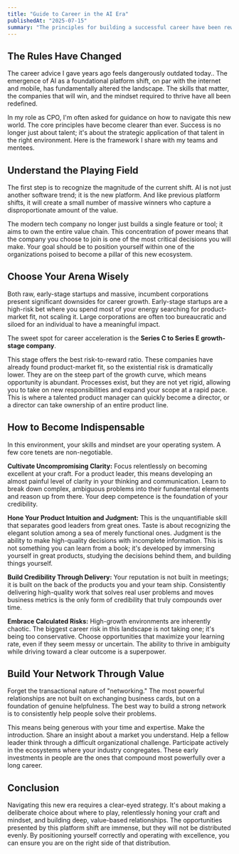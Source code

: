 ```yaml
---
title: "Guide to Career in the AI Era"
publishedAt: "2025-07-15"
summary: "The principles for building a successful career have been rewritten by the AI platform shift. The old advice is outdated. Here's a CPO's framework for navigating the new landscape."
---
```


## The Rules Have Changed

The career advice I gave years ago feels dangerously outdated today.. The emergence of AI as a foundational platform shift, on par with the internet and mobile, has fundamentally altered the landscape. The skills that matter, the companies that will win, and the mindset required to thrive have all been redefined.

In my role as CPO, I'm often asked for guidance on how to navigate this new world. The core principles have become clearer than ever. Success is no longer just about talent; it's about the strategic application of that talent in the right environment. Here is the framework I share with my teams and mentees.

## Understand the Playing Field

The first step is to recognize the magnitude of the current shift. AI is not just another software trend; it is the new platform. And like previous platform shifts, it will create a small number of massive winners who capture a disproportionate amount of the value.

The modern tech company no longer just builds a single feature or tool; it aims to own the entire value chain. This concentration of power means that the company you choose to join is one of the most critical decisions you will make. Your goal should be to position yourself within one of the organizations poised to become a pillar of this new ecosystem.

## Choose Your Arena Wisely

Both raw, early-stage startups and massive, incumbent corporations present significant downsides for career growth. Early-stage startups are a high-risk bet where you spend most of your energy searching for product-market fit, not scaling it. Large corporations are often too bureaucratic and siloed for an individual to have a meaningful impact.

The sweet spot for career acceleration is the **Series C to Series E growth-stage company**.

This stage offers the best risk-to-reward ratio. These companies have already found product-market fit, so the existential risk is dramatically lower. They are on the steep part of the growth curve, which means opportunity is abundant. Processes exist, but they are not yet rigid, allowing you to take on new responsibilities and expand your scope at a rapid pace. This is where a talented product manager can quickly become a director, or a director can take ownership of an entire product line.

## How to Become Indispensable

In this environment, your skills and mindset are your operating system. A few core tenets are non-negotiable.

**Cultivate Uncompromising Clarity:**
Focus relentlessly on becoming excellent at your craft. For a product leader, this means developing an almost painful level of clarity in your thinking and communication. Learn to break down complex, ambiguous problems into their fundamental elements and reason up from there. Your deep competence is the foundation of your credibility.

**Hone Your Product Intuition and Judgment:**
This is the unquantifiable skill that separates good leaders from great ones. Taste is about recognizing the elegant solution among a sea of merely functional ones. Judgment is the ability to make high-quality decisions with incomplete information. This is not something you can learn from a book; it's developed by immersing yourself in great products, studying the decisions behind them, and building things yourself.

**Build Credibility Through Delivery:**
Your reputation is not built in meetings; it is built on the back of the products you and your team ship. Consistently delivering high-quality work that solves real user problems and moves business metrics is the only form of credibility that truly compounds over time.

**Embrace Calculated Risks:**
High-growth environments are inherently chaotic. The biggest career risk in this landscape is not taking one; it's being too conservative. Choose opportunities that maximize your learning rate, even if they seem messy or uncertain. The ability to thrive in ambiguity while driving toward a clear outcome is a superpower.

## Build Your Network Through Value

Forget the transactional nature of "networking." The most powerful relationships are not built on exchanging business cards, but on a foundation of genuine helpfulness. The best way to build a strong network is to consistently help people solve their problems.

This means being generous with your time and expertise. Make the introduction. Share an insight about a market you understand. Help a fellow leader think through a difficult organizational challenge. Participate actively in the ecosystems where your industry congregates. These early investments in people are the ones that compound most powerfully over a long career.

## Conclusion

Navigating this new era requires a clear-eyed strategy. It's about making a deliberate choice about where to play, relentlessly honing your craft and mindset, and building deep, value-based relationships. The opportunities presented by this platform shift are immense, but they will not be distributed evenly. By positioning yourself correctly and operating with excellence, you can ensure you are on the right side of that distribution.